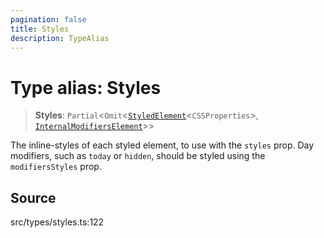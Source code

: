 ```yaml
---
pagination: false
title: Styles
description: TypeAlias
---
```


# Type alias: Styles

> **Styles**: `Partial`\<`Omit`\<[`StyledElement`](/api/latest/type-aliases/StyledElement.mdx)\<`CSSProperties`\>, [`InternalModifiersElement`](/api/latest/type-aliases/InternalModifiersElement.mdx)\>\>

The inline-styles of each styled element, to use with the `styles` prop. Day
modifiers, such as `today` or `hidden`, should be styled using the
`modifiersStyles` prop.

## Source

src/types/styles.ts:122
